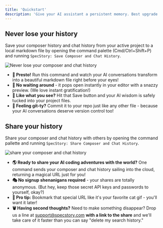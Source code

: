 ```yaml
---
title: 'Quickstart'
description: 'Give your AI assistant a persistent memory. Best upgrade since coffee ☕'
---
```


## Never lose your history

Save your composer history and chat history from your active project to a local markdown file by opening the command palette (Cmd/Ctrl+Shift+P) and running `SpecStory: Save Composer and Chat History`.

![Never lose your composer and chat history](https://share.specstory.com/extension/never_lose_your_composer_history.gif)


- **📝 Presto!** Run this command and watch your AI conversations transform into a beautiful markdown file right before your eyes!
- **👀 No waiting around** - it pops open instantly in your editor with a snazzy preview. (We love instant gratification!)
- **💾 Like what you see?** Hit that Save button and your AI wisdom is safely tucked into your project files.
- **🌳 Feeling git-ty?** Commit it to your repo just like any other file - because your AI conversations deserve version control too!


## Share your history

Share your composer and chat history with others by opening the command pallette and running `SpecStory: Share Composer and Chat History`.

![share your composer and chat history](https://share.specstory.com/extension/share_your_history.gif)

- **🌎 Ready to share your AI coding adventures with the world?** One command sends your composer and chat history sailing into the cloud, returning a magical URL just for you!
- **🎭 No signup shenanigans required** - your shares are totally anonymous. (But hey, keep those secret API keys and passwords to yourself, okay?)
- **🔗 Pro tip:** Bookmark that special URL like it's your favorite cat gif - you'll want it later!
- **🗑️ Having second thoughts?** Need to make something disappear? Drop us a line at [support@specstory.com](mailto:support@specstory.com) **with a link to the share** and we'll take care of it faster than you can say "delete my search history."
